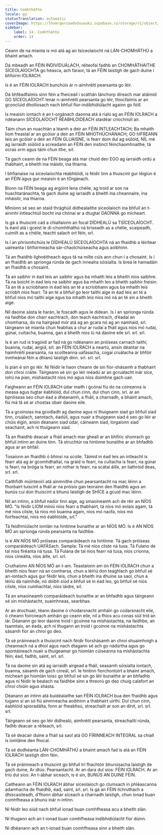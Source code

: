```yaml
---
title: Comhtháthú
locale: ga
statusTranslation: automatic
coverImage: https://lhvmrqwrcowdvduuaukz.supabase.co/storage/v1/object/public/strapi-uploads/small_cover-educacion-fundamental.webp-2d51a7828a2b1309555be27f7e2a61a0.webp
sidebar:
    label: 14. Comhtháthú
    order: 14
---
```

Ceann de na mianta is mó atá ag an tsíceolaíocht ná LÁN-CHOMHÁTHÚ a bhaint amach.

Dá mbeadh an FÉIN INDIVIDUÁLACH, réiteofaí fadhb an CHOMHÁTHAITHE SÍCEOLAÍOCHTA go héasca, ach faraor, tá an FÉIN laistigh de gach duine i bhfoirm IOLRACH.

Is é an FÉIN IOLRACH bunchúis ár n-aimhréití pearsanta go léir.

Dá bhféadfaimis sinn féin a fheiceáil i scáthán lánchorp díreach mar atáimid GO SÍCEOLAÍOCHT lenár n-aimhréití pearsanta go léir, thiocfaimis ar an gconclúid dhoilíosach nach bhfuil fíor-indibhidiúlacht againn go fóill.

Is meaisín iontach é an t-orgánach daonna atá á rialú ag an FÉIN IOLRACH a ndéanann SÍCEOLAÍOCHT RÉABHLÓIDEACH staidéar críochnúil air.

Táim chun an nuachtán a léamh a deir an FÉIN INTLEACHTACH; Ba mhaith liom freastal ar an gcóisir a deir an FÉIN MHOTHÚCHÁNACH; GO hIFREANN leis an gcóisir a deir an FÉIN GLUAISNE, is fearr dom dul ag siúlóid, NÍL mé ag iarraidh siúlóid a screadann an FÉIN den instinct féinchaomhnaithe, tá ocras orm agus táim chun ithe, srl.

Tá gach ceann de na FÉIN beaga atá mar chuid den EGO ag iarraidh ordú a thabhairt, a bheith ina máistir, ina thiarna.

I bhfianaise na síceolaíochta réabhlóidí, is féidir linn a thuiscint gur léigiún é an FÉIN agus gur meaisín é an tOrgánach.

Bíonn na FÉIN beaga ag argóint lena chéile, ag troid ar son na huachtaránachta, tá gach duine ag iarraidh a bheith ina cheannaire, ina mháistir, ina thiarna.

Míníonn sé seo an staid thrághúil dídhealaithe síceolaíoch ina bhfuil an t-ainmhí intleachtúil bocht ina chónaí ar a dtugtar DAONNA go mícheart.

Is gá a thuiscint cad a chiallaíonn an focal DÍDHEALÚ sa TSÍCEOLAÍOCHT. Is éard atá i gceist le dí-chomhtháthú ná briseadh as a chéile, scaipeadh, cuimilt as a chéile, teacht salach ort féin, srl.

Is í an phríomhchúis le DÍDHEALÚ SÍCEOLAÍOCHTA ná an fhaidhb a léirítear uaireanta i bhfoirmeacha sár-chaolchúiseacha agus aoibhinn.

Tá an fhaidhb ilghnéitheach agus tá na mílte cúis ann chun í a chosaint. Is í an fhaidhb an sprionga rúnda de gach innealra sóisialta. Is breá le hamadáin an fhaidhb a chosaint.

Tá an saibhir in éad leis an saibhir agus ba mhaith leis a bheith níos saibhre. Tá na boicht in éad leis na saibhir agus ba mhaith leo a bheith saibhir freisin. Tá an té a scríobhann in éad leis an té a scríobhann agus ba mhaith leis scríobh níos fearr. Tá an té a bhfuil go leor taithí aige in éad leis an té a bhfuil níos mó taithí aige agus ba mhaith leis níos mó ná an té sin a bheith aige.

Níl daoine sásta le harán, le foscadh agus le dídean. Is í an sprionga rúnda na faidhbe don charr eachtrach, don teach eachtrach, d’éadaí an chomharsa, do na hairgead mór atá ag an gcara nó ag an namhaid, srl. táirgeann sé mianta chun feabhas a chur ar rudaí a fháil agus níos mó rudaí, gúnaí, cultacha, buanna, gan a bheith níos lú ná daoine eile srl. srl. srl.

Is é an rud is tragóidí ar fad ná go ndéanann an próiseas carnach taithí, buanna, rudaí, airgid, srl. an FÉIN IOLRACH a neartú, ansin déantar na haimhréití pearsanta, na scoilteanna uafásacha, cogaí cruálacha ár bhfóir inmheánaí féin a dhianú laistigh dínn. srl. srl. srl.

Is pian é sin go léir. Ní féidir le haon cheann de sin fíor-shásamh a thabhairt don chroí cráite. Táirgeann sé sin go léir méadú ar an gcruálacht inár síce, iolrú na pian, míshástacht níos mó agus níos doimhne gach uair.

Faigheann an FÉIN IOLRACH údar maith i gcónaí fiú do na coireanna is measa agus tugtar éabhlóid, dul chun cinn, dul chun cinn, srl. ar an bpróiseas seo chun éad a dhéanamh, a fháil, a charnadh, a bhaint amach, fiú má tá sé ar chostas obair daoine eile.

Tá a gcoinsias ina gcodladh ag daoine agus ní thuigeann siad go bhfuil siad tinn, cruálach, sanntach, éadúil, agus nuair a thuigeann siad é seo go léir ar chúis éigin, ansin déanann siad údar, cáineann siad, lorgaíonn siad seachaint, ach ní thuigeann siad.

Tá an fhaidhb deacair a fháil amach mar gheall ar an bhfíric shonrach go bhfuil intinn an duine tinn. Tá struchtúr na hintinne bunaithe ar an bhfadhb agus ar an bhfáil.

Tosaíonn an fhaidhb ó bhinsí na scoile. Táimid in éad leis an intleacht is fearr atá ag ár gcomhdhaltaí, na gráid is fearr, na cultacha is fearr, na gúnaí is fearr, na bróga is fearr, an rothar is fearr, na scátaí áille, an liathróid deas, srl. srl.

Caithfidh múinteoirí atá ainmnithe chun pearsantacht na mac léinn a fhorbairt tuiscint a fháil ar na próisis gan teorainn den fhaidhb agus an bunús cuí don thuiscint a bhunú laistigh de SHÍCE a gcuid mac léinn.

Níl an intinn, a bhfuil nádúr tinn aige, ag smaoineamh ach de réir an NÍOS MÓ. "Is féidir LIOM míniú níos fearr a thabhairt, tá níos mó eolais agam, tá mé níos cliste, tá níos mó buanna agam, níos mó naofa, níos mó foirfeachtaí, níos mó éabhlóide, srl."

Tá feidhmiúlacht iomlán na hintinne bunaithe ar an NÍOS MÓ. Is é AN NÍOS MÓ an sprionga rúnda pearsanta na faidhbe.

Is é AN NÍOS MÓ próiseas comparáideach na hintinne. Tá gach próiseas comparáideach UAFÁSach. Sampla: Tá mé níos cliste ná tusa. Tá Fulano de tal níos fíréanta ná tusa. Tá Fulana de tal níos fearr ná tusa, níos críonna, níos cineálta, níos áille, srl. srl.

Cruthaíonn AN NÍOS MÓ an t-am. Teastaíonn am ón FÉIN IOLRACH chun a bheith níos fearr ná an comharsa, chun a léiriú don teaghlach go bhfuil sé an-iontach agus gur féidir leis, chun a bheith ina dhuine sa saol, chun a léiriú dá naimhde, nó dóibh siúd a bhfuil sé in éad leo, go bhfuil sé níos cliste, níos cumhachtaí, níos láidre, srl.

Tá an smaoineamh comparáideach bunaithe ar an bhfadhb agus táirgeann sé sin míshástacht, suaimhneas, searbhas.

Ar an drochuair, téann daoine ó chodarsnacht amháin go codarsnacht eile, ó cheann foircneach amháin go ceann eile, níl a fhios acu conas siúl tríd an lár. Déanann go leor daoine troid i gcoinne na míshástachta, na faidhbe, an tsanntais, an éada, ach ní thugann an troid i gcoinne na míshástachta sásamh fíor an chroí go deo.

Tá sé práinneach a thuiscint nach féidir fíorshásamh an chroí shuaimhnigh a cheannach ná a dhíol agus nach dtagann sé ach go nádúrtha agus go spontáineach nuair a thuigeamar go hiomlán cúiseanna na míshástachta féin; éad, fadhb, saint, srl. srl.

Tá na daoine sin atá ag iarraidh airgead a fháil, seasamh sóisialta iontach, buanna, sásamh de gach cineál, srl. le hintinn fíorchontúirt a bhaint amach, mícheart go hiomlán toisc go bhfuil sé sin go léir bunaithe ar an bhfadhb agus ní féidir le bealach na faidhbe sinn a threorú go deo chuig calafort an chroí chiúin agus shásta.

Déanann an intinn atá buidéalaithe san FÉIN IOLRACH bua den fhaidhb agus tugann sí an só fiú ainmneacha aoibhinn a thabhairt uirthi. Dul chun cinn, éabhlóid spioradálta, fonn ar fheabhsú, streachailt ar son an dínit, srl. srl. srl.

Táirgeann sé seo go léir dídhealú, aimhréití pearsanta, streachailtí rúnda, fadhb deacair a réiteach, srl.

Tá sé deacair duine a fháil sa saol atá GO FÍRINNEACH INTEGRAL sa chiall is iomláine den fhocal.

Tá sé dodhéanta LÁN-CHOMHÁTHÚ a bhaint amach fad is atá an FÉIN IOLRACH laistigh dínn féin.

Tá sé práinneach a thuiscint go bhfuil trí fhachtóir bhunúsacha laistigh de gach duine, Ar dtús: Pearsantacht. Ar an dara dul síos: FÉIN IOLRACH. Ar an tríú dul síos: An t-ábhar síceach, is é sin, BUNÚS AN DUINE FÉIN.

Caitheann an FÉIN IOLRACH ábhar síceolaíoch go clumsach in phléascanna adamhacha de fhaidhb, éad, saint, srl. srl. Is gá an FÉIN ilchruthach a dhíscaoileadh, d’fhonn ábhar síceach a charnadh laistigh, chun ionad buan comhfheasa a bhunú inár n-intinn.

Ní féidir leo siúd nach bhfuil ionad buan comhfheasa acu a bheith slán.

Ní thugann ach an t-ionad buan comhfheasa indibhidiúlacht fíor dúinn.

Ní dhéanann ach an t-ionad buan comhfheasa sinn a bheith slán.

